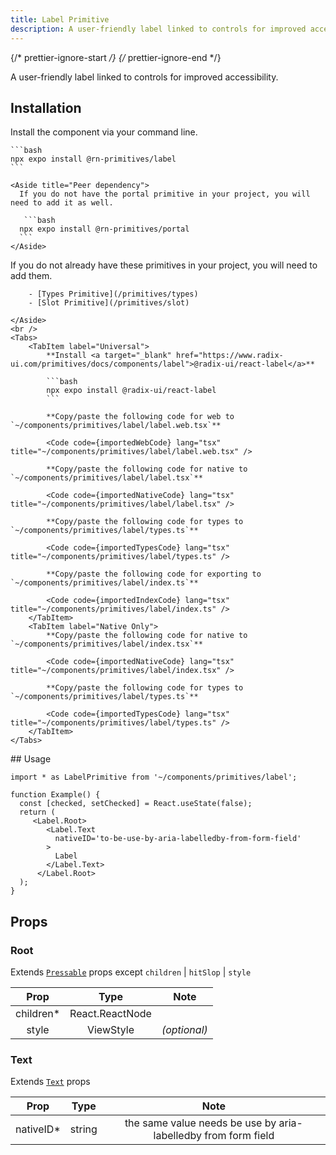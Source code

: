 ```yaml
---
title: Label Primitive
description: A user-friendly label linked to controls for improved accessibility.
---
```


{/* prettier-ignore-start */}
{/* prettier-ignore-end */}


A user-friendly label linked to controls for improved accessibility.

## Installation

<Tabs>
  <TabItem label="NPM">

  Install the component via your command line.

    ```bash
    npx expo install @rn-primitives/label
    ```

    <Aside title="Peer dependency">
      If you do not have the portal primitive in your project, you will need to add it as well.

       ```bash
      npx expo install @rn-primitives/portal
      ```
    </Aside>

  </TabItem>
  <TabItem label="Manual">
    <Aside title="Uses shared primitives">
        If you do not already have these primitives in your project, you will need to add them.

        - [Types Primitive](/primitives/types)
        - [Slot Primitive](/primitives/slot)

    </Aside>
    <br />
    <Tabs>
        <TabItem label="Universal">
            **Install <a target="_blank" href="https://www.radix-ui.com/primitives/docs/components/label">@radix-ui/react-label</a>**

            ```bash
            npx expo install @radix-ui/react-label
            ```

            **Copy/paste the following code for web to  `~/components/primitives/label/label.web.tsx`**

            <Code code={importedWebCode} lang="tsx" title="~/components/primitives/label/label.web.tsx" />

            **Copy/paste the following code for native to  `~/components/primitives/label/label.tsx`**

            <Code code={importedNativeCode} lang="tsx" title="~/components/primitives/label/label.tsx" />

            **Copy/paste the following code for types to  `~/components/primitives/label/types.ts`**

            <Code code={importedTypesCode} lang="tsx" title="~/components/primitives/label/types.ts" />

            **Copy/paste the following code for exporting to  `~/components/primitives/label/index.ts`**

            <Code code={importedIndexCode} lang="tsx" title="~/components/primitives/label/index.ts" />
        </TabItem>
        <TabItem label="Native Only">
            **Copy/paste the following code for native to  `~/components/primitives/label/index.tsx`**

            <Code code={importedNativeCode} lang="tsx" title="~/components/primitives/label/index.tsx" />

            **Copy/paste the following code for types to  `~/components/primitives/label/types.ts`**

            <Code code={importedTypesCode} lang="tsx" title="~/components/primitives/label/types.ts" />
        </TabItem>
    </Tabs>
  </TabItem>
</Tabs>
## Usage

```tsx
import * as LabelPrimitive from '~/components/primitives/label';

function Example() {
  const [checked, setChecked] = React.useState(false);
  return (
     <Label.Root>
        <Label.Text
          nativeID='to-be-use-by-aria-labelledby-from-form-field'
        >
          Label
        </Label.Text>
      </Label.Root>
  );
}
```

## Props

### Root

Extends [`Pressable`](https://reactnative.dev/docs/pressable#props) props except `children` | `hitSlop` | `style`

|    Prop    |      Type       |     Note     |
| :--------: | :-------------: | :----------: |
| children\* | React.ReactNode |              |
|   style    |    ViewStyle    | _(optional)_ |

### Text

Extends [`Text`](https://reactnative.dev/docs/text#props) props

|    Prop    |  Type  |                               Note                               |
| :--------: | :----: | :--------------------------------------------------------------: |
| nativeID\* | string | the same value needs be use by aria-labelledby from form field   |

